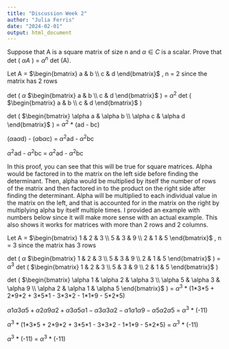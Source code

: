 ---
title: "Discussion Week 2"
author: "Julia Ferris"
date: "2024-02-01"
output: html_document
---

Suppose that A is a square matrix of size n and $\alpha \in C$ is a scalar. Prove that det ( $\alpha A$ ) = $\alpha^n$ det (A).

Let A = $\begin{bmatrix} a & b \\ c & d \end{bmatrix}$ , n = 2 since the matrix has 2 rows

det ( $\alpha$ $\begin{bmatrix} a & b \\ c & d \end{bmatrix}$ ) = $\alpha^2$ det ( $\begin{bmatrix} a & b \\ c & d \end{bmatrix}$ )

det ( $\begin{bmatrix} \alpha a & \alpha b \\ \alpha c & \alpha d \end{bmatrix}$ ) = $\alpha^2$ \* (ad - bc)

($\alpha$a$\alpha$d) - ($\alpha$b$\alpha$c) = $\alpha^2$ad - $\alpha^2$bc

$\alpha^2$ad - $\alpha^2$bc = $\alpha^2$ad - $\alpha^2$bc

In this proof, you can see that this will be true for square matrices. Alpha would be factored in to the matrix on the left side before finding the determinant. Then, alpha would be multiplied by itself the number of rows of the matrix and then factored in to the product on the right side after finding the determinant. Alpha will be multiplied to each individual value in the matrix on the left, and that is accounted for in the matrix on the right by multiplying alpha by itself multiple times. I provided an example with numbers below since it will make more sense with an actual example. This also shows it works for matrices with more than 2 rows and 2 columns.

Let A = $\begin{bmatrix} 1 & 2 & 3 \\ 5 & 3 & 9 \\ 2 & 1 & 5 \end{bmatrix}$ , n = 3 since the matrix has 3 rows

det ( $\alpha$ $\begin{bmatrix} 1 & 2 & 3 \\ 5 & 3 & 9 \\ 2 & 1 & 5 \end{bmatrix}$ ) = $\alpha^3$ det ( $\begin{bmatrix} 1 & 2 & 3 \\ 5 & 3 & 9 \\ 2 & 1 & 5 \end{bmatrix}$ )

det ( $\begin{bmatrix} \alpha 1 & \alpha 2 & \alpha 3 \\ \alpha 5 & \alpha 3 & \alpha 9 \\ \alpha 2 & \alpha 1 & \alpha 5 \end{bmatrix}$ ) = $\alpha^3$ \* (1\*3\*5 + 2\*9\*2 + 3\*5\*1 - 3\*3\*2 - 1\*1\*9 - 5\*2\*5)

$\alpha 1 \alpha 3 \alpha 5 + \alpha2 \alpha 9 \alpha 2 + \alpha 3 \alpha 5 \alpha 1 - \alpha 3 \alpha 3 \alpha 2 - \alpha 1 \alpha 1 \alpha 9 - \alpha 5 \alpha 2 \alpha 5$ = $\alpha^3$ \* (-11)

$\alpha^3$ \* (1\*3\*5 + 2\*9\*2 + 3\*5\*1 - 3\*3\*2 - 1\*1\*9 - 5\*2\*5) = $\alpha^3$ \* (-11)

$\alpha^3$ \* (-11) = $\alpha^3$ \* (-11)
